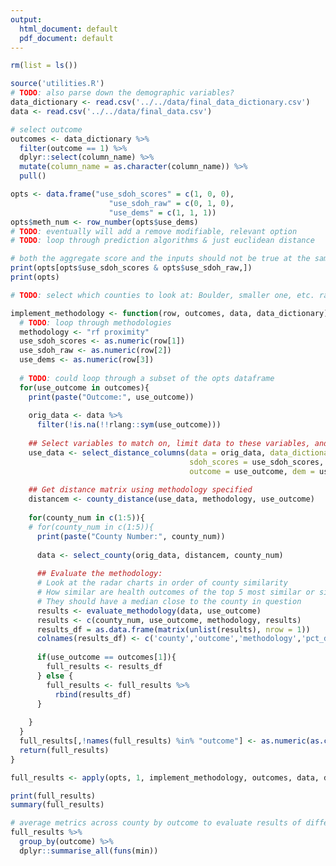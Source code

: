```yaml
---
output:
  html_document: default
  pdf_document: default
---
```

```r
rm(list = ls())
```

```r
source('utilities.R')
# TODO: also parse down the demographic variables?
data_dictionary <- read.csv('../../data/final_data_dictionary.csv')
data <- read.csv('../../data/final_data.csv')
```

```r
# select outcome
outcomes <- data_dictionary %>% 
  filter(outcome == 1) %>% 
  dplyr::select(column_name) %>% 
  mutate(column_name = as.character(column_name)) %>% 
  pull()
```

```r
opts <- data.frame("use_sdoh_scores" = c(1, 0, 0),
                      "use_sdoh_raw" = c(0, 1, 0),
                      "use_dems" = c(1, 1, 1))
opts$meth_num <- row_number(opts$use_dems)
# TODO: eventually will add a remove modifiable, relevant option
# TODO: loop through prediction algorithms & just euclidean distance

# both the aggregate score and the inputs should not be true at the same time
print(opts[opts$use_sdoh_scores & opts$use_sdoh_raw,])
print(opts)
```

```r
# TODO: select which counties to look at: Boulder, smaller one, etc. rather than just first 5

implement_methodology <- function(row, outcomes, data, data_dictionary){
  # TODO: loop through methodologies
  methodology <- "rf proximity"
  use_sdoh_scores <- as.numeric(row[1])
  use_sdoh_raw <- as.numeric(row[2])
  use_dems <- as.numeric(row[3])
  
  # TODO: could loop through a subset of the opts dataframe
  for(use_outcome in outcomes){
    print(paste("Outcome:", use_outcome))
    
    orig_data <- data %>% 
      filter(!is.na(!!rlang::sym(use_outcome)))
    
    ## Select variables to match on, limit data to these variables, and replace NAs
    use_data <- select_distance_columns(data = orig_data, data_dictionary = data_dictionary,
                                        sdoh_scores = use_sdoh_scores, sdoh_raw = use_sdoh_raw,
                                        outcome = use_outcome, dem = use_dems)
    
    ## Get distance matrix using methodology specified
    distancem <- county_distance(use_data, methodology, use_outcome)
      
    for(county_num in c(1:5)){
    # for(county_num in c(1:5)){
      print(paste("County Number:", county_num))
    
      data <- select_county(orig_data, distancem, county_num)
      
      ## Evaluate the methodology:
      # Look at the radar charts in order of county similarity
      # How similar are health outcomes of the top 5 most similar or similar within a certain distance? 
      # They should have a median close to the county in question
      results <- evaluate_methodology(data, use_outcome)
      results <- c(county_num, use_outcome, methodology, results)
      results_df = as.data.frame(matrix(unlist(results), nrow = 1))
      colnames(results_df) <- c('county','outcome','methodology','pct_diff_from_county_med','pct_reduced_sd')
        
      if(use_outcome == outcomes[1]){
        full_results <- results_df
      } else {
        full_results <- full_results %>% 
          rbind(results_df)
      }
      
    }
  }
  full_results[,!names(full_results) %in% "outcome"] <- as.numeric(as.character(unlist(full_results[,!names(full_results) %in% "outcome"])))
  return(full_results)
}

full_results <- apply(opts, 1, implement_methodology, outcomes, data, data_dictionary)

```

```r
print(full_results)
summary(full_results)

# average metrics across county by outcome to evaluate results of different methodologies
full_results %>% 
  group_by(outcome) %>% 
  dplyr::summarise_all(funs(min))

```